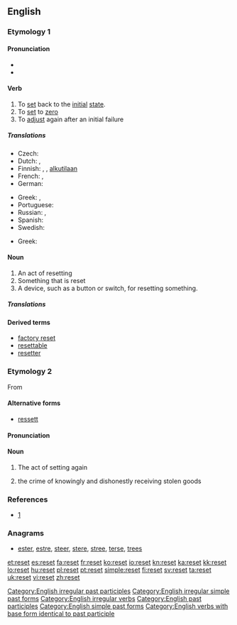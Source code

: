 {{wikipedia|dab=reset}}
{{also|Reset}}
==English==

===Etymology 1===
{{prefix|re|set}}

====Pronunciation====
* {{IPA|/ɹiːˈsɛt/}}
* {{rhymes|ɛt}}

====Verb====
{{en-verb|resets|resetting|reset}}

# To [[set]] back to the [[initial]] [[state]].
# To [[set]] to [[zero]]
# To [[adjust]] again after an initial failure

=====Translations=====
{{trans-top|to set back to the initial state}}
* Czech: {{t-|cs|resetovat}}
* Dutch: {{t-|nl|herinitialiseren}},  {{t-|nl|terugstellen}}
* Finnish: {{t-|fi|nollata}}, {{t-|fi|resetoida}}, {{t+|fi|asettaa}} [[alkutila|alkutilaan]]
* French: {{t-|fr|remettre à zéro}}, {{t+|fr|réinitialiser}}
* German: {{t-|de|zurücksetzen}}
{{trans-mid}}
* Greek: {{t+|el|επαναφέρω|tr=epanaféro|sc=Grek}}, {{t-|el|επανεκκινώ|tr=epanekkinó|sc=Grek}}
* Portuguese: {{t+|pt|reiniciar}}
* Russian: {{t+|ru|перезагружать|tr=perezagružát'}} {{impf}}, {{t+|ru|перезагрузить|tr=perezagruzít'}} {{pf.}}
* Spanish: {{t-|es|reiniciar}}
* Swedish: {{t+|sv|återställa}}
{{trans-bottom}}

{{trans-top|to adjust again after an initial failure}}
* Greek: {{t-|el|επαναρυθμίζω|tr=epanarythmízo|sc=Grek}}
{{trans-mid}}
{{trans-bottom}}

====Noun====
{{en-noun}}

# An act of resetting
# Something that is reset
# A device, such as a button or switch, for resetting something.

=====Translations=====
{{trans-top|an act of resetting}}
{{trans-mid}}
{{trans-bottom}}

====Derived terms====
* [[factory reset]]
* [[resettable]]
* [[resetter]]

===Etymology 2===
From {{term|receipt}}

====Alternative forms====
* [[ressett]]

====Pronunciation====
{{rfp|Scotland|lang=en}}

====Noun====
{{en-noun}}

# The act of setting again
# {{context|Scots law}} the crime of knowingly and dishonestly receiving stolen goods

===References===
* [http://www.police-information.co.uk/legislation/legislationindexsco.html#reset]

===Anagrams===
* [[ester#English|ester]], [[estre#English|estre]], [[steer#English|steer]], [[stere#English|stere]], [[stree#English|stree]], [[terse#English|terse]], [[trees#English|trees]]

[[Category:English irregular past participles]]
[[Category:English irregular simple past forms]]
[[Category:English irregular verbs]]
[[Category:English past participles]]
[[Category:English simple past forms]]
[[Category:English verbs with base form identical to past participle]]

[[et:reset]]
[[es:reset]]
[[fa:reset]]
[[fr:reset]]
[[ko:reset]]
[[io:reset]]
[[kn:reset]]
[[ka:reset]]
[[kk:reset]]
[[lo:reset]]
[[hu:reset]]
[[pl:reset]]
[[pt:reset]]
[[simple:reset]]
[[fi:reset]]
[[sv:reset]]
[[ta:reset]]
[[uk:reset]]
[[vi:reset]]
[[zh:reset]]